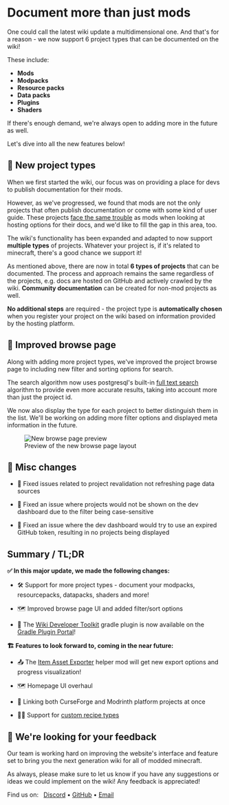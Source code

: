 # Document more than just mods

One could call the latest wiki update a multidimensional one. And that's for a reason - we now support 6 project types
that can be documented on the wiki!

These include:
- <BoxIcon className="w-5 h-5 mr-1 inline-block text-green-500" /> **Mods**
- <PackageOpenIcon className="w-5 h-5 mr-1 inline-block text-orange-500" /> **Modpacks**
- <PaintbrushIcon className="w-5 h-5 mr-1 inline-block text-sky-500" /> **Resource packs**
- <BracesIcon className="w-5 h-5 mr-1 inline-block text-rose-500" /> **Data packs**
- <UnplugIcon className="w-5 h-5 mr-1 inline-block text-amber-500" /> **Plugins**
- <SwatchBookIcon className="w-5 h-5 mr-1 inline-block text-fuchsia-500" /> **Shaders**

If there's enough demand, we're always open to adding more in the future as well.

Let's dive into all the new features below!

## 🎨 New project types

When we first started the wiki, our focus was on providing a place for devs to publish documentation
for their mods.

However, as we've progressed, we found that mods are not the only projects that often publish documentation or come
with some kind of user guide. These projects [face the same trouble](/blog/post/2024-09-10-introduction#present-options)
as mods when looking at hosting options for their docs, and we'd like to fill the gap in this area, too.

The wiki's functionality has been expanded and adapted to now support **multiple types** of projects.
Whatever your project is, if it's related to minecraft, there's a good chance we support it!

As mentioned above, there are now in total **6 types of projects** that can be documented. The process
and approach remains the same regardless of the projects, e.g. docs are hosted on GitHub and actively
crawled by the wiki. **Community documentation** can be created for non-mod projects as well.

**No additional steps** are required - the project type is **automatically chosen** when you register your project on
the wiki based on information provided by the hosting platform.

## 🔎 Improved browse page

Along with adding more project types, we've improved the project browse page to including new filter and sorting
options for search.

The search algorithm now uses postgresql's built-in [full text search](https://neon.tech/docs/data-types/tsvector)
algorithm to provide even more accurate results, taking into account more than just the project id.

We now also display the type for each project to better distinguish them in the list. We'll be working on adding
more filter options and displayed meta information in the future.

<figure style={{display: 'flex', flexDirection: 'column', alignItems: 'center'}}>
    <img src="https://i.imgur.com/qpmvGlO.png" alt="New browse page preview" />
    <figcaption>Preview of the new browse page layout</figcaption>
</figure>

## 🔧 Misc changes

- 🐛 Fixed issues related to project revalidation not refreshing page data sources

- 🐛 Fixed an issue where projects would not be shown on the dev dashboard due to the filter being case-sensitive

- 🐛 Fixed an issue where the dev dashboard would try to use an expired GitHub token,
resulting in no projects being displayed

## Summary / TL;DR

**✅ In this major update, we made the following changes:**

- 🛠️ Support for more project types - document your modpacks, resourcepacks, datapacks, shaders and more!

- 🗺️ Improved browse page UI and added filter/sort options

- 🐘 The [Wiki Developer Toolkit](https://github.com/Sinytra/WikiToolkit) gradle plugin is now available on
the [Gradle Plugin Portal](https://plugins.gradle.org/)!

**🏗️ Features to look forward to, coming in the near future:**

- 📤 The [Item Asset Exporter](https://github.com/Sinytra/ItemAssetExporterMod) helper mod will get new export options
and progress visualization!

- 🗺️ Homepage UI overhaul

- 🔗 Linking both CurseForge and Modrinth platform projects at once

- 🧑‍🍳 Support for [custom recipe types](https://github.com/Sinytra/Wiki/issues/51)

## 🤝 We're looking for your feedback

Our team is working hard on improving the website's interface and feature set to bring you the next generation
wiki for all of modded minecraft.

As always, please make sure to let us know if you have any suggestions or ideas we could implement on the wiki!
Any feedback is appreciated!

Find us on: &nbsp; [Discord](https://discord.sinytra.org) • [GitHub](https://github.com/Sinytra/Wiki) • [Email](mailto:contact@moddedmc.org)
